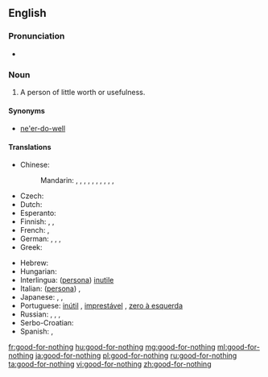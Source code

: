 {{also|good for nothing}}
==English==

===Pronunciation===
* {{audio|en-us-good-for-nothing.ogg|Audio (US)}}

===Noun===
{{en-noun|head=[[good]]-[[for]]-[[nothing]]}}

# A person of little worth or usefulness.

====Synonyms====
* [[ne'er-do-well]]

====Translations====
{{trans-top|A person of little worth or usefulness}}
* Chinese:
*: Mandarin: {{t|cmn|一無是處|sc=Hani}}, {{t|cmn|一无是处|tr=yīwúshìchù|sc=Hani}}, {{t|cmn|不稂不莠|tr=bùlángbùyǒu|sc=Hani}}, {{t|cmn|窩囊|sc=Hani}}, {{t|cmn|窝囊|tr=wōnang|sc=Hani}}, {{t|cmn|沒出息|sc=Hani}},  {{t|cmn|没出息|tr=méi chūxi|sc=Hani}}, {{t-|cmn|玩兒鬧|sc=Hani}},  {{t-|cmn|玩儿闹|tr=wánrnào|sc=Hani}}, {{t|cmn|不是東西|sc=Hani}}, {{t|cmn|不是东西|tr=bù shì dōngxi|sc=Hani}}
* Czech: {{t-|cs|budižkničemu|m}}
* Dutch: {{t+|nl|nietsnut|m|f}}
* Esperanto: {{t|eo| sentaŭgulo }}
* Finnish: {{t+|fi|nolla}}, {{t-|fi|hulttio}}, {{t-|fi|hanttapuli}}
* French: {{t+|fr|bon à rien|m}}, {{t+|fr|vaurien|m}}
* German: {{t+|de|Taugenichts|m}},  {{t+|de|Nichtsnutz|m}},  {{t-|de|Herumtreiber}},  {{t+|de|Tunichtgut|m}}
* Greek: {{t+|el|χαραμοφάης|m|tr=charamofáis}}
{{trans-mid}}
* Hebrew: {{t+|he|לא יוצלח|m|tr=Lo Yuts'lahh}}
* Hungarian: {{t+|hu|semmirekellő}}
* Interlingua: ([[persona]]) [[inutile]]
* Italian: ([[persona]]) {{t+|it|inutile|f}}, {{t-|it|buono a nulla|m}}
* Japanese: {{t-|ja|碌でなし|tr=ろくでなし, rokudenashi}},  {{t-|ja|仕様の無い|tr=しようのない, shiyō-no nai}},  {{t-|ja|下らない|tr=くだらない, kudaranai}}
* Portuguese: [[inútil]] {{m|f}}, [[imprestável]] {{m|f}}, [[zero à esquerda]] {{m}}
* Russian: {{t+|ru|никчёмный|tr=nikčómnyj}},  {{t+|ru|бесполезный|tr=bespoléznyj}},  {{t+|ru|никудышный|tr=nikudýšnyj}},  {{t+|ru|бездельник|m|tr=bezdél'nik}}
* Serbo-Croatian: {{t-|sh|ništarija|m}}
* Spanish: {{t-|es|bueno-para-nada|m}}, {{t-|es|buena-para-nada|f}}
{{trans-bottom}}

[[fr:good-for-nothing]]
[[hu:good-for-nothing]]
[[mg:good-for-nothing]]
[[ml:good-for-nothing]]
[[ja:good-for-nothing]]
[[pl:good-for-nothing]]
[[ru:good-for-nothing]]
[[ta:good-for-nothing]]
[[vi:good-for-nothing]]
[[zh:good-for-nothing]]